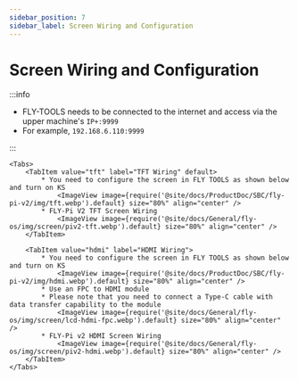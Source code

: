 ```yaml
---
sidebar_position: 7
sidebar_label: Screen Wiring and Configuration
---
```






# Screen Wiring and Configuration

:::info

* FLY-TOOLS needs to be connected to the internet and access via the upper machine's `IP+:9999`
* For example, `192.168.6.110:9999`

:::

    <Tabs>
        <TabItem value="tft" label="TFT Wiring" default>
            * You need to configure the screen in FLY TOOLS as shown below and turn on KS
                <ImageView image={require('@site/docs/ProductDoc/SBC/fly-pi-v2/img/tft.webp').default} size="80%" align="center" />
            * FLY-Pi V2 TFT Screen Wiring
                <ImageView image={require('@site/docs/General/fly-os/img/screen/piv2-tft.webp').default} size="80%" align="center" />
        </TabItem>

        <TabItem value="hdmi" label="HDMI Wiring">
            * You need to configure the screen in FLY TOOLS as shown below and turn on KS
                <ImageView image={require('@site/docs/ProductDoc/SBC/fly-pi-v2/img/hdmi.webp').default} size="80%" align="center" />               
            * Use an FPC to HDMI module
            * Please note that you need to connect a Type-C cable with data transfer capability to the module
                <ImageView image={require('@site/docs/General/fly-os/img/screen/lcd-hdmi-fpc.webp').default} size="80%" align="center" />
            * FLY-Pi v2 HDMI Screen Wiring
                <ImageView image={require('@site/docs/General/fly-os/img/screen/piv2-hdmi.webp').default} size="80%" align="center" />
        </TabItem>
    </Tabs>
   